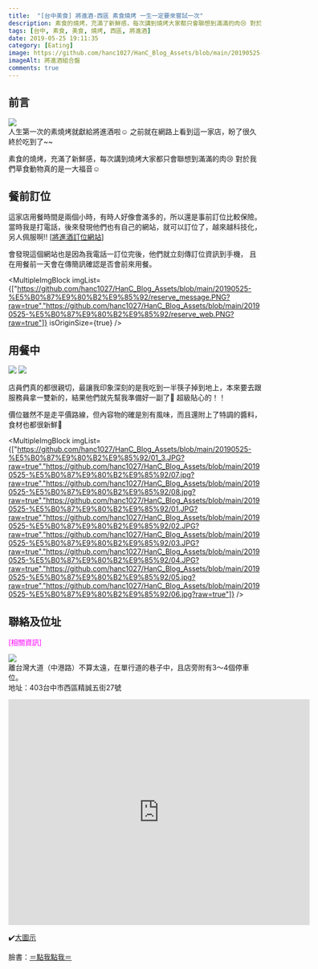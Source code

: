 ```yaml
---
title:  "[台中美食] 將進酒-西區 素食燒烤 一生一定要來嘗試一次"
description: 素食的燒烤，充滿了新鮮感，每次講到燒烤大家都只會聯想到滿滿的肉😢 對於我們草食動物真的是一大福音☺
tags: [台中, 素食, 美食, 燒烤, 西區, 將進酒]
date: 2019-05-25 19:11:35
category: [Eating]
image: https://github.com/hanc1027/HanC_Blog_Assets/blob/main/20190525-%E5%B0%87%E9%80%B2%E9%85%92/00.JPG?raw=true
imageAlt: 將進酒組合盤
comments: true
---
```



## 前言
<img class="post-img" src="https://github.com/hanc1027/HanC_Blog_Assets/blob/main/20190525-%E5%B0%87%E9%80%B2%E9%85%92/00.JPG?raw=true" /> <br/>
人生第一次的素燒烤就獻給將進酒啦☺️
之前就在網路上看到這一家店，盼了很久終於吃到了~~

素食的燒烤，充滿了新鮮感，每次講到燒烤大家都只會聯想到滿滿的肉😢
對於我們草食動物真的是一大福音☺


## 餐前訂位
這家店用餐時間是兩個小時，有時人好像會滿多的，所以還是事前訂位比較保險。
當時我是打電話，後來發現他們也有自己的網站，就可以訂位了，越來越科技化，另人佩服啊!!
\[[將進酒訂位網站](https://inline.app/booking/-LaoMrOyNyNdU090nrTg:inline-live-2a466/-LaoMrXZaP4h13lH7HEZ)\]

會發現這個網站也是因為我電話一訂位完後，他們就立刻傳訂位資訊到手機，
且在用餐前一天會在傳簡訊確認是否會前來用餐。 <br/>

<MultipleImgBlock imgList={["https://github.com/hanc1027/HanC_Blog_Assets/blob/main/20190525-%E5%B0%87%E9%80%B2%E9%85%92/reserve_message.PNG?raw=true","https://github.com/hanc1027/HanC_Blog_Assets/blob/main/20190525-%E5%B0%87%E9%80%B2%E9%85%92/reserve_web.PNG?raw=true"]} isOriginSize={true} />


## 用餐中
<img class="post-img"  src="https://github.com/hanc1027/HanC_Blog_Assets/blob/main/20190525-%E5%B0%87%E9%80%B2%E9%85%92/01_2.JPG?raw=true"/>
<img class="post-img" src="https://github.com/hanc1027/HanC_Blog_Assets/blob/main/20190525-%E5%B0%87%E9%80%B2%E9%85%92/09.jpg?raw=true" />

店員們真的都很親切，最讓我印象深刻的是我吃到一半筷子掉到地上，本來要去跟服務員拿一雙新的，結果他們就先幫我準備好一副了🤤
超級貼心的！！

價位雖然不是走平價路線，但內容物的確是別有風味，而且還附上了特調的醬料，食材也都很新鮮🤗

<MultipleImgBlock imgList={["https://github.com/hanc1027/HanC_Blog_Assets/blob/main/20190525-%E5%B0%87%E9%80%B2%E9%85%92/01_3.JPG?raw=true","https://github.com/hanc1027/HanC_Blog_Assets/blob/main/20190525-%E5%B0%87%E9%80%B2%E9%85%92/07.jpg?raw=true","https://github.com/hanc1027/HanC_Blog_Assets/blob/main/20190525-%E5%B0%87%E9%80%B2%E9%85%92/08.jpg?raw=true","https://github.com/hanc1027/HanC_Blog_Assets/blob/main/20190525-%E5%B0%87%E9%80%B2%E9%85%92/01.JPG?raw=true","https://github.com/hanc1027/HanC_Blog_Assets/blob/main/20190525-%E5%B0%87%E9%80%B2%E9%85%92/02.JPG?raw=true","https://github.com/hanc1027/HanC_Blog_Assets/blob/main/20190525-%E5%B0%87%E9%80%B2%E9%85%92/03.JPG?raw=true","https://github.com/hanc1027/HanC_Blog_Assets/blob/main/20190525-%E5%B0%87%E9%80%B2%E9%85%92/04.JPG?raw=true","https://github.com/hanc1027/HanC_Blog_Assets/blob/main/20190525-%E5%B0%87%E9%80%B2%E9%85%92/05.jpg?raw=true","https://github.com/hanc1027/HanC_Blog_Assets/blob/main/20190525-%E5%B0%87%E9%80%B2%E9%85%92/06.jpg?raw=true"]} />

## 聯絡及位址
<p style="color:#FF00FF">[相關資訊]</p>

<img class="post-img" src="https://github.com/hanc1027/HanC_Blog_Assets/blob/main/20190525-%E5%B0%87%E9%80%B2%E9%85%92/01_1.JPG?raw=true" /><br/>
離台灣大道（中港路）不算太遠，在單行道的巷子中，且店旁附有3～4個停車位。 <br/>
地址：403台中市西區精誠五街27號
<iframe src="https://www.google.com/maps/embed?pb=!1m18!1m12!1m3!1d3640.4691476241687!2d120.65560371511766!3d24.155274179105213!2m3!1f0!2f0!3f0!3m2!1i1024!2i768!4f13.1!3m3!1m2!1s0x34693da13b5074fd%3A0x879a7a734a4ea946!2z5bCH6YCy6YWSLee0oCDnh5Lng6Tmrr92ZWdldGFyaWFuIEJCUQ!5e0!3m2!1szh-TW!2stw!4v1558796168109!5m2!1szh-TW!2stw" width="600" height="450" frameborder="0" style="border:0" allowfullscreen></iframe>

✔️[大圖示](https://goo.gl/maps/qZVybyEJGtmRVukR7)


臉書：[＝點我點我＝](https://www.facebook.com/vgbbq/)
